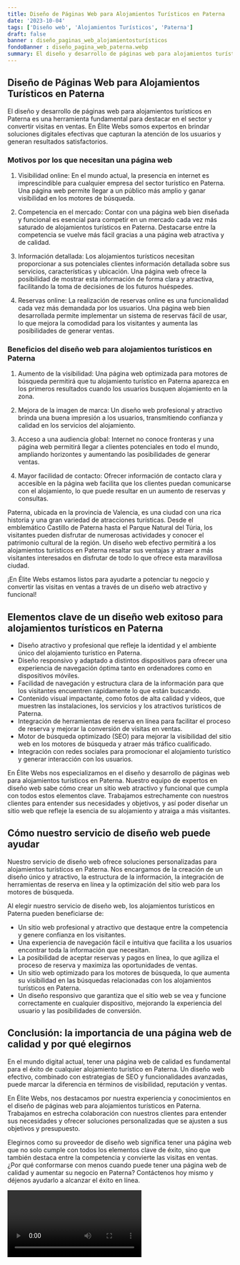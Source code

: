 ```yaml
---
title: Diseño de Páginas Web para Alojamientos Turísticos en Paterna
date: '2023-10-04'
tags: ['Diseño web', 'Alojamientos Turísticos', 'Paterna']
draft: false
banner : diseño_paginas_web_alojamientosturísticos
fondoBanner : diseño_pagina_web_paterna.webp
summary: El diseño y desarrollo de páginas web para alojamientos turísticos en Paterna es una herramienta fundamental para destacar en el sector y convertir visitas en ventas. En Élite Webs somos expertos en brindar soluciones digitales efectivas que capturan la atención de los usuarios y generan resultados satisfactorios.
---
```


## Diseño de Páginas Web para Alojamientos Turísticos en Paterna

El diseño y desarrollo de páginas web para alojamientos turísticos en Paterna es una herramienta fundamental para destacar en el sector y convertir visitas en ventas. En Élite Webs somos expertos en brindar soluciones digitales efectivas que capturan la atención de los usuarios y generan resultados satisfactorios.

### Motivos por los que necesitan una página web

1. Visibilidad online: En el mundo actual, la presencia en internet es imprescindible para cualquier empresa del sector turístico en Paterna. Una página web permite llegar a un público más amplio y ganar visibilidad en los motores de búsqueda.

2. Competencia en el mercado: Contar con una página web bien diseñada y funcional es esencial para competir en un mercado cada vez más saturado de alojamientos turísticos en Paterna. Destacarse entre la competencia se vuelve más fácil gracias a una página web atractiva y de calidad.

3. Información detallada: Los alojamientos turísticos necesitan proporcionar a sus potenciales clientes información detallada sobre sus servicios, características y ubicación. Una página web ofrece la posibilidad de mostrar esta información de forma clara y atractiva, facilitando la toma de decisiones de los futuros huéspedes.

4. Reservas online: La realización de reservas online es una funcionalidad cada vez más demandada por los usuarios. Una página web bien desarrollada permite implementar un sistema de reservas fácil de usar, lo que mejora la comodidad para los visitantes y aumenta las posibilidades de generar ventas.

### Beneficios del diseño web para alojamientos turísticos en Paterna

1. Aumento de la visibilidad: Una página web optimizada para motores de búsqueda permitirá que tu alojamiento turístico en Paterna aparezca en los primeros resultados cuando los usuarios busquen alojamiento en la zona.

2. Mejora de la imagen de marca: Un diseño web profesional y atractivo brinda una buena impresión a los usuarios, transmitiendo confianza y calidad en los servicios del alojamiento.

3. Acceso a una audiencia global: Internet no conoce fronteras y una página web permitirá llegar a clientes potenciales en todo el mundo, ampliando horizontes y aumentando las posibilidades de generar ventas.

4. Mayor facilidad de contacto: Ofrecer información de contacto clara y accesible en la página web facilita que los clientes puedan comunicarse con el alojamiento, lo que puede resultar en un aumento de reservas y consultas.

Paterna, ubicada en la provincia de Valencia, es una ciudad con una rica historia y una gran variedad de atracciones turísticas. Desde el emblemático Castillo de Paterna hasta el Parque Natural del Túria, los visitantes pueden disfrutar de numerosas actividades y conocer el patrimonio cultural de la región. Un diseño web efectivo permitirá a los alojamientos turísticos en Paterna resaltar sus ventajas y atraer a más visitantes interesados en disfrutar de todo lo que ofrece esta maravillosa ciudad.

¡En Élite Webs estamos listos para ayudarte a potenciar tu negocio y convertir las visitas en ventas a través de un diseño web atractivo y funcional!

<GifSeo />

<Cta />

## Elementos clave de un diseño web exitoso para alojamientos turísticos en Paterna

- Diseño atractivo y profesional que refleje la identidad y el ambiente único del alojamiento turístico en Paterna.
- Diseño responsivo y adaptado a distintos dispositivos para ofrecer una experiencia de navegación óptima tanto en ordenadores como en dispositivos móviles.
- Facilidad de navegación y estructura clara de la información para que los visitantes encuentren rápidamente lo que están buscando.
- Contenido visual impactante, como fotos de alta calidad y videos, que muestren las instalaciones, los servicios y los atractivos turísticos de Paterna.
- Integración de herramientas de reserva en línea para facilitar el proceso de reserva y mejorar la conversión de visitas en ventas.
- Motor de búsqueda optimizado (SEO) para mejorar la visibilidad del sitio web en los motores de búsqueda y atraer más tráfico cualificado.
- Integración con redes sociales para promocionar el alojamiento turístico y generar interacción con los usuarios.

En Élite Webs nos especializamos en el diseño y desarrollo de páginas web para alojamientos turísticos en Paterna. Nuestro equipo de expertos en diseño web sabe cómo crear un sitio web atractivo y funcional que cumpla con todos estos elementos clave. Trabajamos estrechamente con nuestros clientes para entender sus necesidades y objetivos, y así poder diseñar un sitio web que refleje la esencia de su alojamiento y atraiga a más visitantes.

## Cómo nuestro servicio de diseño web puede ayudar

Nuestro servicio de diseño web ofrece soluciones personalizadas para alojamientos turísticos en Paterna. Nos encargamos de la creación de un diseño único y atractivo, la estructura de la información, la integración de herramientas de reserva en línea y la optimización del sitio web para los motores de búsqueda.

Al elegir nuestro servicio de diseño web, los alojamientos turísticos en Paterna pueden beneficiarse de:

- Un sitio web profesional y atractivo que destaque entre la competencia y genere confianza en los visitantes.
- Una experiencia de navegación fácil e intuitiva que facilita a los usuarios encontrar toda la información que necesitan.
- La posibilidad de aceptar reservas y pagos en línea, lo que agiliza el proceso de reserva y maximiza las oportunidades de ventas.
- Un sitio web optimizado para los motores de búsqueda, lo que aumenta su visibilidad en las búsquedas relacionadas con los alojamientos turísticos en Paterna.
- Un diseño responsivo que garantiza que el sitio web se vea y funcione correctamente en cualquier dispositivo, mejorando la experiencia del usuario y las posibilidades de conversión.

## Conclusión: la importancia de una página web de calidad y por qué elegirnos

En el mundo digital actual, tener una página web de calidad es fundamental para el éxito de cualquier alojamiento turístico en Paterna. Un diseño web efectivo, combinado con estrategias de SEO y funcionalidades avanzadas, puede marcar la diferencia en términos de visibilidad, reputación y ventas.

En Élite Webs, nos destacamos por nuestra experiencia y conocimientos en el diseño de páginas web para alojamientos turísticos en Paterna. Trabajamos en estrecha colaboración con nuestros clientes para entender sus necesidades y ofrecer soluciones personalizadas que se ajusten a sus objetivos y presupuesto.

Elegirnos como su proveedor de diseño web significa tener una página web que no solo cumple con todos los elementos clave de éxito, sino que también destaca entre la competencia y convierte las visitas en ventas. ¿Por qué conformarse con menos cuando puede tener una página web de calidad y aumentar su negocio en Paterna? Contáctenos hoy mismo y déjenos ayudarlo a alcanzar el éxito en línea.

<Video />

<CtaBot job='Alojamientos Turísticos' city='Paterna'/>

<Gmaps query='Paterna+españa+maps' />